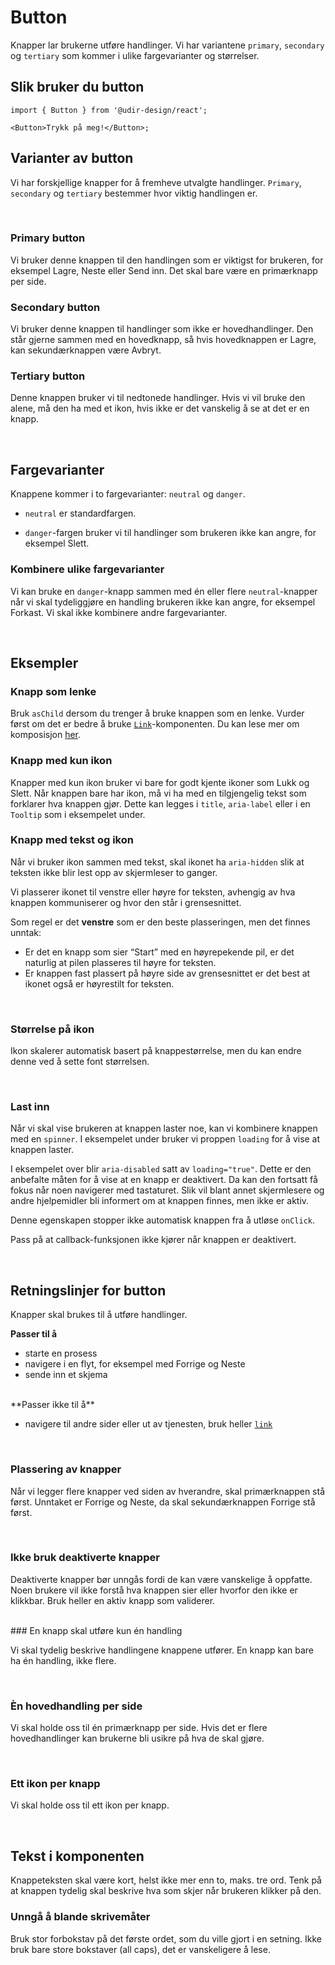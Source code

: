 
<Meta of={ButtonStories} />

# Button

Knapper lar brukerne utføre handlinger. Vi har variantene `primary`, `secondary` og `tertiary` som kommer i ulike fargevarianter og størrelser.

<Primary />
<Controls />

## Slik bruker du button

```tsx
import { Button } from '@udir-design/react';

<Button>Trykk på meg!</Button>;
```

## Varianter av button

Vi har forskjellige knapper for å fremheve utvalgte handlinger. `Primary`, `secondary` og `tertiary` bestemmer hvor viktig handlingen er.

<br />

### Primary button

Vi bruker denne knappen til den handlingen som er viktigst for brukeren, for eksempel Lagre, Neste eller Send inn. Det skal bare være en primærknapp per side.

<Canvas of={ButtonStories.Primary} />

### Secondary button

Vi bruker denne knappen til handlinger som ikke er hovedhandlinger. Den står gjerne sammen med en hovedknapp, så hvis hovedknappen er Lagre, kan sekundærknappen være Avbryt.

<Canvas of={ButtonStories.Secondary} />

### Tertiary button

Denne knappen bruker vi til nedtonede handlinger. Hvis vi vil bruke den alene, må den ha med et ikon, hvis ikke er det vanskelig å se at det er en knapp.

<Canvas of={ButtonStories.Tertiary} />

<br />

## Fargevarianter

Knappene kommer i to fargevarianter: `neutral` og `danger`.

- `neutral` er standardfargen.

<Canvas of={ButtonStories.Neutral} />

- `danger`-fargen bruker vi til handlinger som brukeren ikke kan angre, for eksempel Slett.

<Canvas of={ButtonStories.Danger} />

### Kombinere ulike fargevarianter

Vi kan bruke en `danger`-knapp sammen med én eller flere `neutral`-knapper når vi skal tydeliggjøre en handling brukeren ikke kan angre, for eksempel Forkast. Vi skal ikke kombinere andre fargevarianter.

<Canvas of={ButtonStories.CombinedColors} />

<br />

## Eksempler

### Knapp som lenke

Bruk `asChild` dersom du trenger å bruke knappen som en lenke. Vurder først om det er bedre å bruke [`Link`](/docs/components-link--docs)-komponenten.
Du kan lese mer om komposisjon [her](https://www.designsystemet.no/grunnleggende/for-utviklere/komposisjon).

<Canvas of={ButtonStories.AsLink} />

### Knapp med kun ikon

Knapper med kun ikon bruker vi bare for godt kjente ikoner som Lukk og Slett. Når knappen bare har ikon, må vi ha med en tilgjengelig tekst som forklarer hva knappen gjør. Dette kan legges i `title`, `aria-label` eller i en `Tooltip` som i eksempelet under.

<Canvas of={ButtonStories.IconOnly} />

### Knapp med tekst og ikon

Når vi bruker ikon sammen med tekst, skal ikonet ha `aria-hidden` slik at teksten ikke blir lest opp av skjermleser to ganger.

<Canvas of={ButtonStories.TextAndIcon} />

Vi plasserer ikonet til venstre eller høyre for teksten, avhengig av hva knappen kommuniserer og hvor den står i grensesnittet.

Som regel er det **venstre** som er den beste plasseringen, men det finnes unntak:

- Er det en knapp som sier “Start” med en høyrepekende pil, er det naturlig at pilen plasseres til høyre for teksten.
- Er knappen fast plassert på høyre side av grensesnittet er det best at ikonet også er høyrestilt for teksten.

<br />

### Størrelse på ikon

Ikon skalerer automatisk basert på knappestørrelse, men du kan endre denne ved å sette font størrelsen.

<Canvas of={ButtonStories.IconOnly} />

<br />

### Last inn

Når vi skal vise brukeren at knappen laster noe, kan vi kombinere knappen med en `spinner`.
I eksempelet under bruker vi proppen `loading` for å vise at knappen laster.

<Canvas of={ButtonStories.Loading} />

I eksempelet over blir `aria-disabled` satt av `loading="true"`. Dette er den anbefalte måten for å vise at en knapp er deaktivert. Da kan den fortsatt få fokus når noen navigerer med tastaturet. Slik vil blant annet skjermlesere og andre hjelpemidler bli informert om at knappen finnes, men ikke er aktiv.

Denne egenskapen stopper ikke automatisk knappen fra å utløse `onClick`.

Pass på at callback-funksjonen ikke kjører når knappen er deaktivert.

<br />

## Retningslinjer for button

Knapper skal brukes til å utføre handlinger.

**Passer til å**

- starte en prosess
- navigere i en flyt, for eksempel med Forrige og Neste
- sende inn et skjema

<br />
**Passer ikke til å**

- navigere til andre sider eller ut av tjenesten, bruk heller [`link`](/docs/components-link--docs)

<br />

### Plassering av knapper

Når vi legger flere knapper ved siden av hverandre, skal primærknappen stå først. Unntaket er Forrige og Neste, da skal sekundærknappen Forrige stå først.

<br />

### Ikke bruk deaktiverte knapper

Deaktiverte knapper bør unngås fordi de kan være vanskelige å oppfatte. Noen brukere vil ikke forstå hva knappen sier eller hvorfor den ikke er klikkbar. Bruk heller en aktiv knapp som validerer.

<br />
### En knapp skal utføre kun én handling

Vi skal tydelig beskrive handlingene knappene utfører. En knapp kan bare ha én handling, ikke flere.

<ButtonEx1 />
<br />

### Èn hovedhandling per side

Vi skal holde oss til én primærknapp per side. Hvis det er flere hovedhandlinger kan brukerne bli usikre på hva de skal gjøre.

<ButtonEx2 />
<br />

### Ett ikon per knapp

Vi skal holde oss til ett ikon per knapp.

<ButtonEx4 />
<br />

## Tekst i komponenten

Knappeteksten skal være kort, helst ikke mer enn to, maks. tre ord. Tenk på at knappen tydelig skal beskrive hva som skjer når brukeren klikker på den.

### Unngå å blande skrivemåter

Bruk stor forbokstav på det første ordet, som du ville gjort i en setning. Ikke bruk bare store bokstaver (all caps), det er vanskeligere å lese.

<ButtonEx5 />
